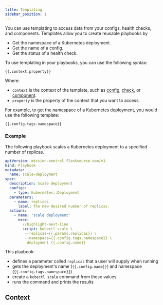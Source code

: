 ```yaml
---
title: Templating
sidebar_position: 1
---
```




You can use templating to access data from your configs, health checks, and components. Templates allow you to create reusable playbooks by

* Get the namespace of a Kubernetes deployment.
* Get the name of a config.
* Get the status of a health check.

To use templating in your playbooks, you can use the following syntax:

`{{.context.property}}`

Where:

* `context` is the context of the template, such as [config](/reference/config-db/config), [check](/reference/canary-checker/check), or [component](/reference/topology/components).
* `property` is the property of the context that you want to access.

For example, to get the namespace of a Kubernetes deployment, you would use the following template:

`{{.config.tags.namespace}}`

### Example

The following playbook scales a Kubernetes deployment to a specified number of replicas.

```yaml  title='scale-deployment.yaml'
apiVersion: mission-control.flanksource.com/v1
kind: Playbook
metadata:
  name: scale-deployment
spec:
  description: Scale deployment
  configs:
    - type: Kubernetes::Deployment
  parameters:
    - name: replicas
      label: The new desired number of replicas.
  actions:
    - name: 'scale deployment'
      exec:
        //highlight-next-line
        script: kubectl scale \
         --replicas={{.params.replicas}} \
         --namespace={{.config.tags.namespace}} \
          deployment {{.config.name}}
```

This playbook:
  * defines a parameter called `replicas` that a user will supply when running
  * gets the deployment's  name (`{{.config.name}}`) and namespace (`{{.config.tags.namespace}}`)
  * create a `kubectl scale` command from these values
  * runs the command and prints the results

## Context

<Context/>
